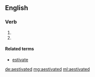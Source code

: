==English==

===Verb===
{{head|en|verb form}}

# {{en-past of|aestivate}}
# {{alternative spelling of|estivated}}

====Related terms====
* [[estivate]]

[[de:aestivated]]
[[mg:aestivated]]
[[ml:aestivated]]